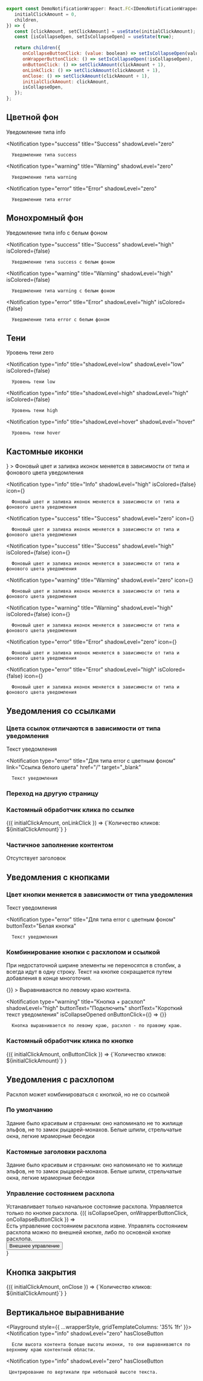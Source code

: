 
```javascript collapse=Код DemoNotificationWrapper
export const DemoNotificationWrapper: React.FC<IDemoNotificationWrapperProps> = ({
   initialClickAmount = 0,
   children,
}) => {
   const [clickAmount, setClickAmount] = useState(initialClickAmount);
   const [isCollapseOpen, setIsCollapseOpen] = useState(true);

   return children({
      onCollapseButtonClick: (value: boolean) => setIsCollapseOpen(value),
      onWrapperButtonClick: () => setIsCollapseOpen(!isCollapseOpen),
      onButtonClick: () => setClickAmount(clickAmount + 1),
      onLinkClick: () => setClickAmount(clickAmount + 1),
      onClose: () => setClickAmount(clickAmount + 1),
      initialClickAmount: clickAmount,
      isCollapseOpen,
   });
};
```

## Цветной фон

<Playground style={wrapperStyle}>
   <Notification
      type="info"
      title="Info"
      shadowLevel="zero"
   >
      Уведомление типа info
   </Notification>

   <Notification
      type="success"
      title="Success"
      shadowLevel="zero"
   >
      Уведомление типа success
   </Notification>

   <Notification
      type="warning"
      title="Warning"
      shadowLevel="zero"
   >
      Уведомление типа warning
   </Notification>

   <Notification
      type="error"
      title="Error"
      shadowLevel="zero"
   >
      Уведомление типа error
   </Notification>
</Playground>

## Монохромный фон

<Playground style={wrapperStyle}>
   <Notification
      type="info"
      title="Info"
      shadowLevel="high"
      isColored={false}
   >
      Уведомление типа info с белым фоном
   </Notification>

   <Notification
      type="success"
      title="Success"
      shadowLevel="high"
      isColored={false}
   >
      Уведомление типа success с белым фоном
   </Notification>

   <Notification
      type="warning"
      title="Warning"
      shadowLevel="high"
      isColored={false}
   >
      Уведомление типа warning с белым фоном
   </Notification>

   <Notification
      type="error"
      title="Error"
      shadowLevel="high"
      isColored={false}
   >
      Уведомление типа error с белым фоном
   </Notification>
</Playground>

## Тени

<Playground style={wrapperStyle}>
   <Notification
      type="info"
      title="shadowLevel=zero"
      shadowLevel="zero"
   >
      Уровень тени zero
   </Notification>

   <Notification
      type="info"
      title="shadowLevel=low"
      shadowLevel="low"
      isColored={false}
   >
      Уровень тени low
   </Notification>

   <Notification
      type="info"
      title="shadowLevel=high"
      shadowLevel="high"
      isColored={false}
   >
      Уровень тени high
   </Notification>

   <Notification
      type="info"
      title="shadowLevel=hover"
      shadowLevel="hover"
   >
      Уровень тени hover
   </Notification>
</Playground>

## Кастомные иконки

<Playground style={wrapperStyle}>
   <Notification
      type="info"
      title="Info"
      shadowLevel="zero"
      icon={<Send />}
   >
      Фоновый цвет и заливка иконок меняется в зависимости от типа и фонового цвета уведомления
   </Notification>

   <Notification
      type="info"
      title="Info"
      shadowLevel="high"
      isColored={false}
      icon={<Send />}
   >
      Фоновый цвет и заливка иконок меняется в зависимости от типа и фонового цвета уведомления
   </Notification>

   <Notification
      type="success"
      title="Success"
      shadowLevel="zero"
      icon={<Sended />}
   >
      Фоновый цвет и заливка иконок меняется в зависимости от типа и фонового цвета уведомления
   </Notification>

   <Notification
      type="success"
      title="Success"
      shadowLevel="high"
      isColored={false}
      icon={<Sended />}
   >
      Фоновый цвет и заливка иконок меняется в зависимости от типа и фонового цвета уведомления
   </Notification>

   <Notification
      type="warning"
      title="Warning"
      shadowLevel="zero"
      icon={<Rating1 />}
   >
      Фоновый цвет и заливка иконок меняется в зависимости от типа и фонового цвета уведомления
   </Notification>

   <Notification
      type="warning"
      title="Warning"
      shadowLevel="high"
      isColored={false}
      icon={<Rating1 />}
   >
      Фоновый цвет и заливка иконок меняется в зависимости от типа и фонового цвета уведомления
   </Notification>

   <Notification
      type="error"
      title="Error"
      shadowLevel="zero"
      icon={<Cancel />}
   >
      Фоновый цвет и заливка иконок меняется в зависимости от типа и фонового цвета уведомления
   </Notification>

   <Notification
      type="error"
      title="Error"
      shadowLevel="high"
      isColored={false}
      icon={<Cancel />}
   >
      Фоновый цвет и заливка иконок меняется в зависимости от типа и фонового цвета уведомления
   </Notification>
</Playground>

## Уведомления со ссылками

### Цвета ссылок отличаются в зависимости от типа уведомления

<Playground style={wrapperStyle}>
   <Notification
      type="info"
      title="Для всех типов, кроме error с цветным фоном"
      shadowLevel="high"
      link="Cсылка синего цвета"
      target="_blank"
      href="/"
      isColored={false}
   >
      Текст уведомления
   </Notification>

   <Notification
      type="error"
      title="Для типа error с цветным фоном"
      link="Cсылка белого цвета"
      href="/"
      target="_blank"
   >
      Текст уведомления
   </Notification>
</Playground>

### Переход на другую страницу

<Playground style={wrapperStyle}>
   <Notification
      type="info"
      title="Заголовок уведомления"
      shadowLevel="high"
      link="Cсылка на новую страницу"
      target="_blank"
      href="/"
      target="_blank"
      isColored={false}
   />
</Playground>

### Кастомный обработчик клика по ссылке
<Playground style={wrapperStyle}>
   <DemoNotificationWrapper>
      {({ initialClickAmount, onLinkClick }) =>
         <Notification
            type="info"
            title="Заголовок уведомления"
            shadowLevel="zero"
            link="Cсылка с обработчиком"
            onLinkClick={onLinkClick}
         >
            {`Количество кликов: ${initialClickAmount}`}
         </Notification>
      }
   </DemoNotificationWrapper>
</Playground>

### Частичное заполнение контентом

<Playground style={wrapperStyle}>
   <Notification
      type="info"
      shadowLevel="high"
      isColored={false}
      link="Cсылка на новую страницу"
      href="/"
      target="_blank"
   >
      Отсутствует заголовок
   </Notification>

   <Notification
      type="info"
      title="Отсутствует дополнительный текст"
      shadowLevel="high"
      isColored={false}
      link="Cсылка на новую страницу"
      href="/"
      target="_blank"
   />
</Playground>

## Уведомления с кнопками

### Цвет кнопки меняется в зависимости от типа уведомления

<Playground style={wrapperStyle}>
   <Notification
      type="info"
      title="Для всех типов, кроме error с цветным фоном"
      shadowLevel="high"
      buttonText="Зеленая кнопка"
      isColored={false}
   >
      Текст уведомления
   </Notification>

   <Notification
      type="error"
      title="Для типа error с цветным фоном"
      buttonText="Белая кнопка"
   >
      Текст уведомления
   </Notification>
</Playground>

### Комбинирование кнопки с расхлопом и ссылкой
При недостаточной ширине элементы не переносятся в столбик, а всегда идут в одну строку. Текст на кнопке сокращается путем добавления в конце многоточия.

<Playground style={wrapperStyle}>
   <Notification
      type="info"
      title="Кнопка + ссылка"
      shadowLevel="high"
      buttonText="Кнопка"
      link="Ссылка"
      target="_blank"
      href="/"
      onButtonClick={() => {}}
   >
      Выравниваются по левому краю контента.
   </Notification>

   <Notification
      type="warning"
      title="Кнопка + расхлоп"
      shadowLevel="high"
      buttonText="Подключить"
      shortText="Короткий текст уведомления"
      isCollapseOpened
      onButtonClick={() => {}}
   >
      Кнопка выравнивается по левому краю, расхлоп - по правому краю. 
   </Notification>
</Playground>

### Кастомный обработчик клика по кнопке

<Playground style={wrapperStyle}>
   <DemoNotificationWrapper>
      {({ initialClickAmount, onButtonClick }) =>
         <Notification
            type="info"
            title="Заголовок уведомления"
            shadowLevel="zero"
            buttonText="Кнопка с обработчиком"
            onButtonClick={onButtonClick}
         >
            {`Количество кликов: ${initialClickAmount}`}
         </Notification>
      }
   </DemoNotificationWrapper>
</Playground>

## Уведомления с расхлопом
   Расхлоп может комбинироваться с кнопкой, но не со ссылкой

### По умолчанию

<Playground style={wrapperStyle}>
   <Notification
      type="info"
      title="По умолчанию расхлоп изначально закрыт"
      shadowLevel="high"
      buttonText="Подключить"
      shortText="Здание было красивым и странным: оно напоминало жилище эльфов"
   >
      Здание было красивым и странным: оно напоминало не то жилище эльфов, не то замок рыцарей-монахов. Белые шпили, стрельчатые окна, легкие мраморные беседки
   </Notification>
</Playground>

### Кастомные заголовки расхлопа

<Playground style={wrapperStyle}>
   <Notification
      type="success"
      title="По умолчанию расхлоп изначально закрыт"
      shadowLevel="high"
      buttonText="Подключить"
      shortText="Здание было красивым и странным: оно напоминало жилище эльфов"
      closeCollapseTitle="Показать весь текст"
      openCollapseTitle=" Скрыть часть текста"
   >
      Здание было красивым и странным: оно напоминало не то жилище эльфов, не то замок рыцарей-монахов. Белые шпили, стрельчатые окна, легкие мраморные беседки
   </Notification>
</Playground>

### Управление состоянием расхлопа

<Playground style={wrapperStyle}>
   <Notification
      type="info"
      title="Изначально открыт"
      shadowLevel="high"
      isColored={false}
      isCollapseOpened
      buttonText="Подключить"
      shortText="Устанавливает только начальное состояние расхлопа"
   >
      Устанавливает только начальное состояние расхлопа. Управляется только по кнопке расхлопа.
   </Notification>

   <DemoNotificationWrapper>
      {({ isCollapseOpen, onWrapperButtonClick, onCollapseButtonClick }) =>
         <div>
            <Notification
               type="info"
               title="Изначально открыт"
               shadowLevel="high"
               isColored={false}
               isCollapseOpened={isCollapseOpen}
               buttonText="Подключить"
               shortText="Есть управление состоянием расхлопа извне"
               onCollapseButtonClick={onCollapseButtonClick}
            >
               Есть управление состоянием расхлопа извне. Управлять состоянием расхлопа можно по внешней кнопке, либо по основной кнопке расхлопа.
            </Notification>
            <div style={{ marginTop: '15px' }}>
               <Button onClick={onWrapperButtonClick}>Внешнее управление</Button>
            </div>
         </div>
      }
   </DemoNotificationWrapper>
</Playground>

## Кнопка закрытия

<Playground style={wrapperStyle}>
   <DemoNotificationWrapper>
      {({ initialClickAmount, onClose }) =>
         <Notification
            type="error"
            title="Кнопка закрытия с обработчиком"
            shadowLevel="high"
            hasCloseButton
            isColored={false}
            onClose={onClose}
         >
            {`Количество кликов: ${initialClickAmount}`}
         </Notification>
      }
   </DemoNotificationWrapper>
</Playground>


## Вертикальное выравнивание

<Playground style={{
   ...wrapperStyle,
   gridTemplateColumns: '35% 1fr'
}}>
   <Notification
      type="info"
      shadowLevel="zero"
      hasCloseButton
   >
      Если высота контента больше высоты иконки, то они выравниваются по верхнему краю контентной области.
   </Notification>

   <Notification
      type="info"
      shadowLevel="zero"
      hasCloseButton
   >
     Центрирование по вертикали при небольшой высоте текста.
   </Notification>
</Playground>
